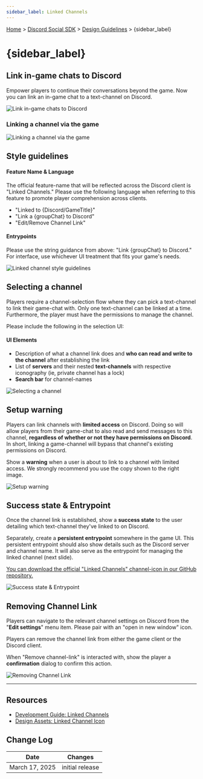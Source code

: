 ```yaml
---
sidebar_label: Linked Channels
---
```


[Home](#DOCS_INTRO) > [Discord Social SDK](#DOCS_DISCORD_SOCIAL_SDK_OVERVIEW) > [Design Guidelines](#DOCS_DISCORD_SOCIAL_SDK_DESIGN_GUIDELINES) > {sidebar_label}

# {sidebar_label}

## Link in-game chats to Discord

Empower players to continue their conversations beyond the game. Now you can link an in-game chat to a text-channel on Discord.

![Link in-game chats to Discord](images/social-sdk/design-guidelines/animated/LinkedChannels-02.gif)

### Linking a channel via the game

![Linking a channel via the game](images/social-sdk/design-guidelines/animated/LinkedChannel-Setup.gif)

## Style guidelines

#### Feature Name & Language

The official feature-name that will be reflected across the Discord client is "Linked Channels." Please use the following language when referring to this feature to promote player comprehension across clients.

- "Linked to \{Discord/GameTitle\}"
- "Link a \{groupChat\} to Discord"
- "Edit/Remove Channel Link"

#### Entrypoints

Please use the string guidance from above: "Link \{groupChat\} to Discord." For interface, use whichever UI treatment that fits your game's needs.

![Linked channel style guidelines](images/social-sdk/design-guidelines/LinkedChannels-04.png)

## Selecting a channel

Players require a channel-selection flow where they can pick a text-channel to link their game-chat with. Only one text-channel can be linked at a time. Furthermore, the player must have the permissions to manage the channel.

Please include the following in the selection UI:

#### UI Elements

- Description of what a channel link does and **who can read and write to the channel** after establishing the link
- List of **servers** and their nested **text-channels** with respective iconography (ie, private channel has a lock)
- **Search bar** for channel-names

![Selecting a channel](images/social-sdk/design-guidelines/LinkedChannels-05.png)

## Setup warning

Players can link channels with **limited access** on Discord. Doing so will allow players from their game-chat to also read and send messages to this channel, **regardless of whether or not they have permissions on Discord**. In short, linking a game-channel will bypass that channel's existing permissions on Discord.

Show a **warning** when a user is about to link to a channel with limited access. We strongly recommend you use the copy shown to the right image.

![Setup warning](images/social-sdk/design-guidelines/LinkedChannels-06.png)

## Success state & Entrypoint

Once the channel link is established, show a **success state** to the user detailing which text-channel they've linked to on Discord.

Separately, create a **persistent entrypoint** somewhere in the game UI. This persistent entrypoint should also show details such as the Discord server and channel name. It will also serve as the entrypoint for managing the linked channel (next slide).

[You can download the official "Linked Channels" channel-icon in our GitHub repository.](https://github.com/discord/discord-api-docs/blob/main/resources/discord-social-sdk)

![Success state & Entrypoint](images/social-sdk/design-guidelines/LinkedChannels-07.png)

## Removing Channel Link

Players can navigate to the relevant channel settings on Discord from the "**Edit settings**" menu item. Please pair with an "open in new window" icon.

Players can remove the channel link from either the game client or the Discord client.

When "Remove channel-link" is interacted with, show the player a **confirmation** dialog to confirm this action.

![Removing Channel Link](images/social-sdk/design-guidelines/animated/LinkedChannels-08.gif)

---

## Resources

- [Development Guide: Linked Channels](#DOCS_DISCORD_SOCIAL_SDK_DEVELOPMENT_GUIDES_LINKED_CHANNELS)
- [Design Assets: Linked Channel Icon](https://github.com/discord/discord-api-docs/blob/main/resources/discord-social-sdk)

## Change Log

| Date           | Changes         |
|----------------|-----------------|
| March 17, 2025 | initial release |

